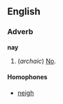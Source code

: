 ==English==
===Adverb===
'''nay'''

#(''archaic'') [[No]].

<!--There is also a sense like "or even", "or more like", "or should I say", as in "His face was dirty, nay filthy". -->

====Homophones====
*[[neigh]]